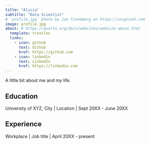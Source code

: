 ```yaml
---
title: "Alicia"
subtitle: "Data Scientist"
# `profile.jpg` photo by Jan Tinneberg on https://unsplash.com
image: profile.jpg
about: # https://quarto.org/docs/websites/website-about.html
  template: trestles
  links:
    - icon: github
      text: Github
      href: https://github.com
    - icon: linkedin
      text: LinkedIn
      href: https://linkedin.com
---
```


A little bit about me and my life.

## Education

University of XYZ, City \| Location \| Sept 20XX - June 20XX

## Experience

Workplace \| Job title \| April 20XX - present
